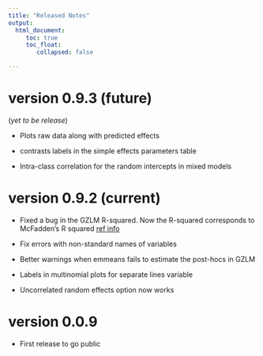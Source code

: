 ```yaml
---
title: "Released Notes"
output: 
  html_document:
     toc: true
     toc_float:
        collapsed: false

---
```

  
#  version 0.9.3 (future)

(_yet to be release_)

* Plots raw data along with predicted effects

* contrasts labels in the simple effects parameters table

* Intra-class correlation for the random intercepts in mixed models
  

#  version 0.9.2 (current)


* Fixed a bug in the GZLM R-squared. Now the R-squared corresponds to McFadden’s R squared [ref info](https://stats.idre.ucla.edu/other/mult-pkg/faq/general/faq-what-are-pseudo-r-squareds/)

* Fix errors with  non-standard names of variables

* Better warnings when emmeans fails to estimate the post-hocs in GZLM

* Labels in multinomial plots for separate lines variable

* Uncorrelated random effects option now works

# version 0.0.9

* First release to go public
